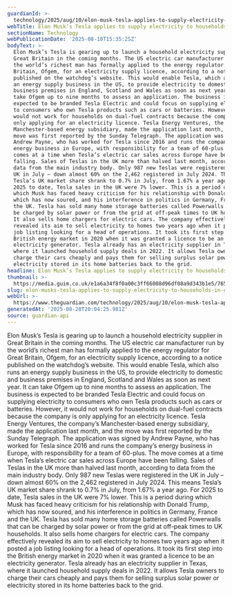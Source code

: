 ```yaml
---
guardianId: >-
  technology/2025/aug/10/elon-musk-tesla-applies-to-supply-electricity-to-households-in-great-britain
webTitle: Elon Musk’s Tesla applies to supply electricity to households in Great Britain
sectionName: Technology
webPublicationDate: '2025-08-10T15:35:25Z'
bodyText: >-
  Elon Musk’s Tesla is gearing up to launch a household electricity supplier in
  Great Britain in the coming months. The US electric car manufacturer run by
  the world’s richest man has formally applied to the energy regulator for Great
  Britain, Ofgem, for an electricity supply licence, according to a notice
  published on the watchdog’s website. This would enable Tesla, which also runs
  an energy supply business in the US, to provide electricity to domestic and
  business premises in England, Scotland and Wales as soon as next year. It can
  take Ofgem up to nine months to assess an application. The business is
  expected to be branded Tesla Electric and could focus on supplying electricity
  to consumers who own Tesla products such as cars or batteries. However, it
  would not work for households on dual-fuel contracts because the company is
  only applying for an electricity licence. Tesla Energy Ventures, the company’s
  Manchester-based energy subsidiary, made the application last month, and the
  move was first reported by the Sunday Telegraph. The application was signed by
  Andrew Payne, who has worked for Tesla since 2016 and runs the company’s
  energy business in Europe, with responsibility for a team of 60-plus. The move
  comes at a time when Tesla’s electric car sales across Europe have been
  falling. Sales of Teslas in the UK more than halved last month, according to
  data from the main industry body. Only 987 new Teslas were registered in the
  UK in July – down almost 60% on the 2,462 registered in July 2024. This means
  Tesla’s UK market share shrank to 0.7% in July, from 1.67% a year ago. For
  2025 to date, Tesla sales in the UK were 7% lower. This is a period during
  which Musk has faced heavy criticism for his relationship with Donald Trump,
  which has now soured, and his interference in politics in Germany, France and
  the UK. Tesla has sold many home storage batteries called Powerwalls that can
  be charged by solar power or from the grid at off-peak times to UK households.
  It also sells home chargers for electric cars. The company effectively
  revealed its aim to sell electricity to homes two years ago when it posted a
  job listing looking for a head of operations. It took its first step into the
  British energy market in 2020 when it was granted a licence to be an
  electricity generator. Tesla already has an electricity supplier in Texas,
  where it launched household supply deals in 2022. It allows Tesla owners to
  charge their cars cheaply and pays them for selling surplus solar power or
  electricity stored in its home batteries back to the grid.
headline: Elon Musk’s Tesla applies to supply electricity to households in Great Britain
thumbnail: >-
  https://media.guim.co.uk/e1a6a34f8f0a00c3ff66008d96df08a9d343b1e5/765_65_5907_4729/500.jpg
slug: elon-musks-tesla-applies-to-supply-electricity-to-households-in-great-britain
webUrl: >-
  https://www.theguardian.com/technology/2025/aug/10/elon-musk-tesla-applies-to-supply-electricity-to-households-in-great-britain
generatedAt: '2025-08-28T20:04:25.981Z'
source: guardian-api
---
```

Elon Musk’s Tesla is gearing up to launch a household electricity supplier in Great Britain in the coming months. The US electric car manufacturer run by the world’s richest man has formally applied to the energy regulator for Great Britain, Ofgem, for an electricity supply licence, according to a notice published on the watchdog’s website. This would enable Tesla, which also runs an energy supply business in the US, to provide electricity to domestic and business premises in England, Scotland and Wales as soon as next year. It can take Ofgem up to nine months to assess an application. The business is expected to be branded Tesla Electric and could focus on supplying electricity to consumers who own Tesla products such as cars or batteries. However, it would not work for households on dual-fuel contracts because the company is only applying for an electricity licence. Tesla Energy Ventures, the company’s Manchester-based energy subsidiary, made the application last month, and the move was first reported by the Sunday Telegraph. The application was signed by Andrew Payne, who has worked for Tesla since 2016 and runs the company’s energy business in Europe, with responsibility for a team of 60-plus. The move comes at a time when Tesla’s electric car sales across Europe have been falling. Sales of Teslas in the UK more than halved last month, according to data from the main industry body. Only 987 new Teslas were registered in the UK in July – down almost 60% on the 2,462 registered in July 2024. This means Tesla’s UK market share shrank to 0.7% in July, from 1.67% a year ago. For 2025 to date, Tesla sales in the UK were 7% lower. This is a period during which Musk has faced heavy criticism for his relationship with Donald Trump, which has now soured, and his interference in politics in Germany, France and the UK. Tesla has sold many home storage batteries called Powerwalls that can be charged by solar power or from the grid at off-peak times to UK households. It also sells home chargers for electric cars. The company effectively revealed its aim to sell electricity to homes two years ago when it posted a job listing looking for a head of operations. It took its first step into the British energy market in 2020 when it was granted a licence to be an electricity generator. Tesla already has an electricity supplier in Texas, where it launched household supply deals in 2022. It allows Tesla owners to charge their cars cheaply and pays them for selling surplus solar power or electricity stored in its home batteries back to the grid.
